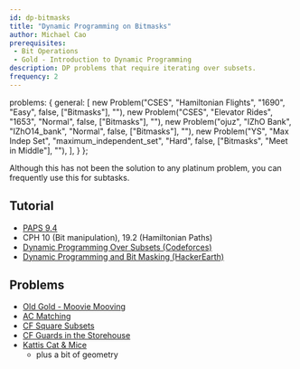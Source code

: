 ```yaml
---
id: dp-bitmasks
title: "Dynamic Programming on Bitmasks"
author: Michael Cao
prerequisites: 
 - Bit Operations
 - Gold - Introduction to Dynamic Programming
description: DP problems that require iterating over subsets.
frequency: 2
---
```



  problems: {
    general: [
      new Problem("CSES", "Hamiltonian Flights", "1690", "Easy", false, ["Bitmasks"], ""),
      new Problem("CSES", "Elevator Rides", "1653", "Normal", false, ["Bitmasks"], ""),
      new Problem("ojuz", "IZhO Bank", "IZhO14_bank", "Normal", false, ["Bitmasks"], ""),
      new Problem("YS", "Max Indep Set", "maximum_independent_set", "Hard", false, ["Bitmasks", "Meet in Middle"], ""),
    ],
  }
};

<info-block title="Pro Tip">

Although this has not been the solution to any platinum problem, you can frequently use this for subtasks.

</info-block>

## Tutorial

 - [PAPS 9.4](https://www.csc.kth.se/~jsannemo/slask/main.pdf)
 - CPH 10 (Bit manipulation), 19.2 (Hamiltonian Paths)
 - [Dynamic Programming Over Subsets (Codeforces)](https://codeforces.com/blog/entry/337)
 - [Dynamic Programming and Bit Masking (HackerEarth)](https://www.hackerearth.com/practice/algorithms/dynamic-programming/bit-masking/tutorial/)

## Problems

<problems-list problems={metadata.problems.general} />

 - [Old Gold - Moovie Mooving](http://www.usaco.org/index.php?page=viewproblem2&cpid=515)
 - [AC Matching](https://atcoder.jp/contests/dp/tasks/dp_o)
 - [CF Square Subsets](https://codeforces.com/contest/895/problem/C)
 - [CF Guards in the Storehouse](https://codeforces.com/problemset/problem/845/F)
 - [Kattis Cat & Mice](https://open.kattis.com/problems/catandmice) [](66)
   - plus a bit of geometry